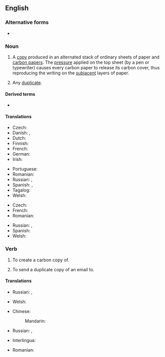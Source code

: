 {{also|carbon-copy}}
==English==
{{wikipedia|carbon copying}}

===Alternative forms===
* {{alter|en|carbon-copy}}

===Noun===
{{en-noun|carbon copies}}

# A [[copy]] produced in an alternated stack of ordinary sheets of paper and [[carbon paper]]s. The [[pressure]] applied on the top sheet (by a pen or typewriter) causes every carbon paper to release its carbon cover, thus reproducing the writing on the [[subjacent]] layers of paper.
#: {{syn|en|cc|q1=abbreviation}}
#: {{ux|en|In preparing the contract, we'll make a '''carbon copy''' for our records.}}
# {{lb|en|figuratively}} Any [[duplicate]].
#: {{ux|en|This new home is simply a '''carbon copy''' of the one down the street.}}

====Derived terms====
* {{l|en|blind carbon copy}}

====Translations====
{{trans-top|a copy}}
* Czech: {{t|cs|průklep|m}}
* Danish: {{t|da|gennemslag|n}}, {{t|da|gennemslagskopi}}
* Dutch: {{t+|nl|doorslag|m}}
* Finnish: {{t|fi|hiilikopio}}
* French: {{t+|fr|copie|f}}
* German: {{t+|de|Durchschlag|m}}
* Irish: {{t|ga|cóip charbóin|f}}
{{trans-mid}}
* Portuguese: {{t|pt|cópia carbono|f}}
* Romanian: {{t+|ro|copie|f}}
* Russian: {{t+|ru|ко́пия|f}}, {{t|ru|ко́пия че́рез копи́рку|f}}
* Spanish: {{t+|es|copia|f}}, {{t|es|[[copia]] [[en]] [[papel carbón]]|f}}
* Tagalog: {{t|tl|siping karbon}}
* Welsh: {{t|cy|copi carbon|m}}
{{trans-bottom}}

{{trans-top|duplicate}}
* Czech: {{t+|cs|kopie|f}}
* French: {{t+|fr|copie carbone}}
* Romanian: {{t+|ro|copie|f}}
{{trans-mid}}
* Russian: {{t+|ru|ко́пия|f}}, {{t+|ru|дублика́т|m}}
* Spanish: {{t+|es|duplicado|m}}
* Welsh: {{t|cy|copi carbon|m}}
{{trans-bottom}}

===Verb===
{{en-verb|carbon copies|carbon copying|carbon copied|carbon copied}}

# {{lb|en|transitive}} To create a carbon copy of.
#: {{ux|en|Please '''carbon copy''' this contract for our records.}}
# {{lb|en|Internet}} To send a duplicate copy of an email to.
#: {{syn|en|cc|q1=abbreviation}}

====Translations====
{{trans-top|to create a carbon copy of}}
* Russian: {{t+|ru|копи́ровать|impf}}, {{t+|ru|скопи́ровать|pf}}
{{trans-mid}}
* Welsh: {{t|cy|carbon gopïo}}
{{trans-bottom}}

{{trans-top|cc (email)}}
* Chinese:
*: Mandarin: {{t+|cmn|抄送|tr=chāosòng}}
{{trans-mid}}
* Russian: {{t|ru|посыла́ть ко́пию|impf}}, {{t|ru|посла́ть ко́пию|pf}}
{{trans-bottom}}

{{checktrans-top}}
* Interlingua: {{t-check|ia|copia al [[papiro carbon]]}}
{{trans-mid}}
* Romanian: {{t-check|ro|copie la [[indigo]]|f}}
{{trans-bottom}}